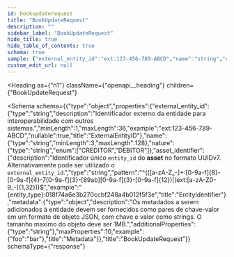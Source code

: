```yaml
---
id: bookupdaterequest
title: "BookUpdateRequest"
description: ""
sidebar_label: "BookUpdateRequest"
hide_title: true
hide_table_of_contents: true
schema: true
sample: {"external_entity_id":"ext:123-456-789-ABCD","name":"string","nature":"CREDITOR","asset_identifier":"{entity_type}:018f74a6e3b270ccbf248a4b012f5f3e","metadata":{"foo":"bar"}}
custom_edit_url: null
---
```


<!-- DO NOT EDIT THIS FILE DIRECTLY! -->
<!-- IT IS AUTOMATICALLY GENERATED FROM THE YAML FILES IN THE OAS FOLDER -->
<!-- These files are automatically generated by npm `run apidocs` scripts. -->
<!-- Any manual changes will be lost on the next automatic generation. -->
<!-- To modify the documentation or the OpenAPI specification, edit the appropriate source files in the `oas` folder. -->


<Heading
  as={"h1"}
  className={"openapi__heading"}
  children={"BookUpdateRequest"}
>
</Heading>





<Schema
  schema={{"type":"object","properties":{"external_entity_id":{"type":"string","description":"Identificador externo da entidade para interoperabilidade com outros sistemas.","minLength":1,"maxLength":36,"example":"ext:123-456-789-ABCD","nullable":true,"title":"ExternalEntityID"},"name":{"type":"string","minLength":3,"maxLength":128},"nature":{"type":"string","enum":["CREDITOR","DEBITOR"]},"asset_identifier":{"description":"Identificador único `entity_id` do **asset** no formato UUIDv7. Alternativamente pode ser utilizado o `external_entity_id`.","type":"string","pattern":"^(([a-zA-Z_-]+:[0-9a-f]{8}-[0-9a-f]{4}-7[0-9a-f]{3}-[89ab][0-9a-f]{3}-[0-9a-f]{12})|(ext:[a-zA-Z0-9_-]{1,32}))$","example":"{entity_type}:018f74a6e3b270ccbf248a4b012f5f3e","title":"EntityIdentifier"},"metadata":{"type":"object","description":"Os metadados a serem adicionados à entidade devem ser fornecidos como pares de chave-valor em um formato de objeto JSON, com chave e valor como strings. O tamanho maximo do objeto deve ser 1MB.","additionalProperties":{"type":"string"},"maxProperties":10,"example":{"foo":"bar"},"title":"Metadata"}},"title":"BookUpdateRequest"}}
  schemaType={"response"}
>
  
</Schema>
